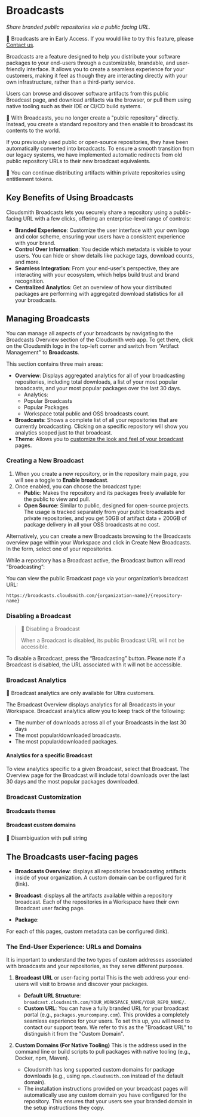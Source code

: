 

# Broadcasts

_Share branded public repositories via a public facing URL._

<Note>📘 Broadcasts are in Early Access. If you would like to try this feature, please [Contact us](https://help.cloudsmith.io/docs/contact-us).</Note>

Broadcasts are a feature designed to help you distribute your software packages to your end-users through a customizable, brandable, and user-friendly interface. It allows you to create a seamless experience for your customers, making it feel as though they are interacting directly with your own infrastructure, rather than a third-party service.

Users can browse and discover software artifacts from this public Broadcast page, and download artifacts via the browser, or pull them using native tooling such as their IDE or CI/CD build systems.

<BlockImage src={broadcastOverview} alt=""></BlockImage>

<Note>
📘 With Broadcasts, you no longer create a "public repository" directly. Instead, you create a standard repository and then enable it to broadcast its contents to the world.

If you previously used public or open-source repositories, they have been automatically converted into broadcasts. To ensure a smooth transition from our legacy systems, we have implemented automatic redirects from old public repository URLs to their new broadcast equivalents.
</Note>

<Note>📘 You can continue distributing artifacts within private repositories using entitlement tokens.</Note>

## Key Benefits of Using Broadcasts

Cloudsmith Broadcasts lets you securely share a repository using a public-facing URL with a few clicks, offering an enterprise-level range of controls:

- **Branded Experience**: Customize the user interface with your own logo and color scheme, ensuring your users have a consistent experience with your brand.
- **Control Over Information**: You decide which metadata is visible to your users. You can hide or show details like package tags, download counts, and more.
- **Seamless Integration**: From your end-user's perspective, they are interacting with your ecosystem, which helps build trust and brand recognition.
- **Centralized Analytics**: Get an overview of how your distributed packages are performing with aggregated download statistics for all your broadcasts.

## Managing Broadcasts

You can manage all aspects of your broadcasts by navigating to the Broadcasts Overview section of the Cloudsmith web app. To get there, click on the Cloudsmith logo in the top-left corner and switch from "Artifact Management" to **Broadcasts**.

<BlockImage src={view} alt=""></BlockImage>

This section contains three main areas:

- **Overview**: Displays aggregated analytics for all of your broadcasting repositories, including total downloads, a list of your most popular broadcasts, and your most popular packages over the last 30 days.
    - Analytics:
    - Popular Broadcasts
    - Popular Packages
    - Workspace total public and OSS broadcasts count.
- **Broadcasts**: Shows a complete list of all your repositories that are currently broadcasting. Clicking on a specific repository will show you analytics scoped just to that broadcast.
- **Theme**: Allows you to [customize the look and feel of your broadcast](./broadcasts-customization) pages.

### Creating a New Broadcast

1.  When you create a new repository, or in the repository main page, you will see a toggle to **Enable broadcast**.
2.  Once enabled, you can choose the broadcast type:
    - **Public**: Makes the repository and its packages freely available for the public to view and pull.
    - **Open Source**: Similar to public, designed for open-source projects. The usage is tracked separately from your public broadcasts and private repositories, and you get 50GB of artifact data + 200GB of package delivery in all your OSS broadcasts at no cost.

<BlockImage src={newBroadcast} alt=""></BlockImage>

Alternatively, you can create a new Broadcasts browsing to the Broadcasts overview page within your Workspace and click in Create New Broadcasts. In the form, select one of your repositories.

While a repository has a Broadcast active, the Broadcast button will read “Broadcasting”:

<BlockImage src={broadcasting} alt=""></BlockImage>

You can view the public Broadcast page via your organization’s broadcast URL:

```text
https://broadcasts.cloudsmith.com/{organization-name}/{repository-name}
```

### Disabling a Broadcast

> 🚧 Disabling a Broadcast
> 
> When a Broadcast is disabled, its public Broadcast URL will not be accessible.

To disable a Broadcast, press the “Broadcasting” button. Please note if a Broadcast is disabled, the URL associated with it will not be accessible.

<BlockImage src={disable} alt=""></BlockImage>


### Broadcast Analytics

<Note>📘 Broadcast analytics are only available for Ultra customers.</Note>

The Broadcast Overview displays analytics for all Broadcasts in your Workspace. Broadcast analytics allow you to keep track of the following:

- The number of downloads across all of your Broadcasts in the last 30 days
- The most popular/downloaded broadcasts.
- The most popular/downloaded packages.

<BlockImage src={analytics} alt=""></BlockImage>

#### Analytics for a specific Broadcast

To view analytics specific to a given Broadcast, select that Broadcast. The Overview page for the Broadcast will include total downloads over the last 30 days and the most popular packages downloaded.

### Broadcast Customization

#### Broadcasts themes

#### Broadcast custom domains

<Note>📘 Disambiguation with pull string </Note>



## The Broadcasts user-facing pages

- **Broadcasts Overview**: displays all repositories broadcasting artifacts inside of your organization. A custom domain can be configured for it (link).

- **Broadcast**: displays all the artifacts available within a repository broadcast. Each of the repositories in a Workspace have their own Broadcast user facing page.
- **Package**: 

For each of this pages, custom metadata can be configured (link).


### The End-User Experience: URLs and Domains

It is important to understand the two types of custom addresses associated with broadcasts and your repositories, as they serve different purposes.

1.  **Broadcast URL** or user-facing portal
    This is the web address your end-users will visit to browse and discover your packages.
    * **Default URL Structure**: `broadcast.cloudsmith.com/YOUR_WORKSPACE_NAME/YOUR_REPO_NAME/`.
    * **Custom URL**: You can have a fully branded URL for your broadcast portal (e.g., `packages.yourcompany.com`). This provides a completely seamless experience for your users. To set this up, you will need to contact our support team. We refer to this as the "Broadcast URL" to distinguish it from the "Custom Domain".

2.  **Custom Domains (For Native Tooling)**
    This is the address used in the command line or build scripts to pull packages with native tooling (e.g., Docker, npm, Maven).
    * Cloudsmith has long supported custom domains for package downloads (e.g., using `npm.cloudsmith.com` instead of the default domain).
    * The installation instructions provided on your broadcast pages will automatically use any custom domain you have configured for the repository. This ensures that your users see your branded domain in the setup instructions they copy.